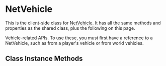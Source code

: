 
# NetVehicle

This is the client-side class for [NetVehicle](/shared-api/netvehicle). It has all the same methods and properties as the shared class, plus the following on this page.

Vehicle-related APIs. To use these, you must first have a reference to a NetVehicle, such as from a player's vehicle or from world vehicles.

## Class Instance Methods

<InheritedComponent className="NetVehicle_Client" />

